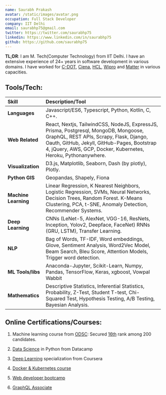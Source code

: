 ```yaml
---
name: Saurabh Prakash
avatar: /static/images/avatar.png
occupation: Full Stack Developer
company: IIT Delhi
email: saurabhp75@gmail.com
twitter: https://twitter.com/saurabhp75
linkedin: https://www.linkedin.com/in/saurabhp75
github: https://github.com/saurabhp75
---
```


**TL;DR**: I am M. Tech(Computer Technology) from IIT Delhi. I have an extensive experience of 24+ years in software development in various domains. I have worked for [C-DOT](http://www.cdot.in/cdotweb/web/home.php), [Ciena](https://www.ciena.in/), [HCL](https://www.hcltech.com/), [Wipro](https://www.wipro.com/en-IN/) and [Matter](https://matter.in/) in various capacities.

## Tools/Tech:

| Skill                | Description/Tool                                                                                                                                                                                                                     |
| :------------------- | :----------------------------------------------------------------------------------------------------------------------------------------------------------------------------------------------------------------------------------- |
| **Languages**        | Javascript/ES6, Typescript, Python, Kotlin, C, C++.                                                                                                                                                                                  |
| **Web Related**      | React, Nextjs, TailwindCSS, NodeJS, ExpressJS, Prisma, Postgresql, MongoDB, Mongoose, GraphQL, REST APIs, Scrapy, Flask, Django, Oauth, GitHub, Jekyll, GitHub-Pages, Bootstrap 4, jQuery, AWS, GCP, Docker, Kubernetes, Heroku, Pythonanywhere. |
| **Visualization**    | D3.js, Matplotlib, Seaborn, Dash (by plotly), Plotly.                                                                                                                                                                                |
| **Python GIS**  | Geopandas, Shapely, Fiona                                                                                                                                                                                                            |
| **Machine Learning** | Linear Regression, K Nearest Neighbors, Logistic Regression, SVMs, Neural Networks, Decision Trees, Random Forest. K-Means Clustering, PCA, t-SNE, Anomaly Detection, Recommender Systems.                                           |
| **Deep Learning**    | CNNs (LeNet-5, AlexNet, VGG-16, ResNets, Inception, Yolov2, Deepface, FaceNet) RNNs (GRU, LSTM), Transfer Learning.                                                                                                                  |
| **NLP**              | Bag of Words, TF-IDF, Word embeddings, Glove, Sentiment Analysis, Word2Vec Model, Beam Search, Bleu Score, Attention Models, Trigger word detection.                                                                                 |
| **ML Tools/libs**    | Anaconda-Jupyter, Scikit-Learn, Numpy, Pandas, TensorFlow, Keras, xgboost, Vowpal Wabbit                                                                                                                                             |
| **Mathematics**      | Descriptive Statistics, Inferential Statistics, Probability, Z-Test, Student T-test, Chi-Squared Test, Hypothesis Testing, A/B Testing, Bayesian Analysis.                                                                           |

## Online Certifications/Courses:

1. Machine learning course from [ODSC](https://medium.com/open-machine-learning-course): Secured [16th](https://docs.google.com/spreadsheets/d/1VlVgHJSQff0huK1hPsyNiImztc7wop0E8Gvw3qO5vBk/edit#gid=0) rank among 200 candidates.

2. [Data Science](https://drive.google.com/file/d/17w54CQmzE4EB7MvgiLRyQzSi9_f1mhc-/view?usp=sharing) in Python from Datacamp

3. [Deep Learning](https://www.coursera.org/account/accomplishments/specialization/QK5UWBWPY5DS) specialization from Coursera

4. [Docker & Kubernetes course](https://www.udemy.com/certificate/UC-8ZZFK7OL/)

5. [Web developer bootcamp](https://www.udemy.com/certificate/UC-EP4ZACG7/)

6. [GraphQL Associate](https://www.apollographql.com/tutorials/certifications/61365256-c6d2-4d77-9b8f-624886c59ecd)
